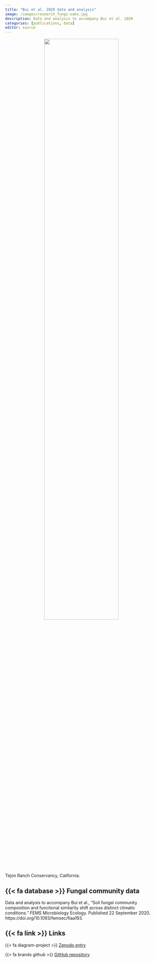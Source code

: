 ```yaml
---
title: "Bui et al. 2020 data and analysis"
image: /images/research_fungi-oaks.jpg
description: Data and analysis to accompany Bui et al. 2020
categories: [publications, data]
editor: source
---
```


<p align="center">
  <img src="/images/research_fungi-oaks.jpg" height="70%" width="70%">
  <p class="custom-figcaption">Tejon Ranch Conservancy, California. </p>
</p>

## {{< fa database >}} Fungal community data

Data and analysis to accompany Bui et al., "Soil fungal community composition and functional similarity shift across distinct climatic conditions." FEMS Microbiology Ecology. Published 22 September 2020. https://doi.org/10.1093/femsec/fiaa193.  

## {{< fa link >}} Links

{{< fa diagram-project >}} [Zenodo entry](https://zenodo.org/record/4062022) 

{{< fa brands github >}} [GitHub repository](https://github.com/an-bui/fungal-community-data/tree/v1.0.0)  

